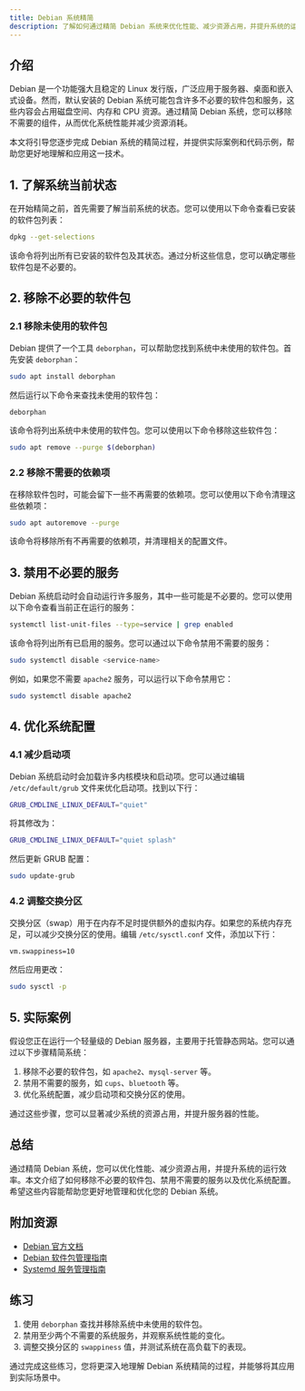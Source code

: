 ```yaml
---
title: Debian 系统精简
description: 了解如何通过精简 Debian 系统来优化性能、减少资源占用，并提升系统的运行效率。本文将从基础概念入手，逐步讲解如何实现 Debian 系统的精简，并提供实际案例和代码示例。
---
```


## 介绍

Debian 是一个功能强大且稳定的 Linux 发行版，广泛应用于服务器、桌面和嵌入式设备。然而，默认安装的 Debian 系统可能包含许多不必要的软件包和服务，这些内容会占用磁盘空间、内存和 CPU 资源。通过精简 Debian 系统，您可以移除不需要的组件，从而优化系统性能并减少资源消耗。

本文将引导您逐步完成 Debian 系统的精简过程，并提供实际案例和代码示例，帮助您更好地理解和应用这一技术。

## 1. 了解系统当前状态

在开始精简之前，首先需要了解当前系统的状态。您可以使用以下命令查看已安装的软件包列表：

```bash
dpkg --get-selections
```

该命令将列出所有已安装的软件包及其状态。通过分析这些信息，您可以确定哪些软件包是不必要的。

## 2. 移除不必要的软件包

### 2.1 移除未使用的软件包

Debian 提供了一个工具 `deborphan`，可以帮助您找到系统中未使用的软件包。首先安装 `deborphan`：

```bash
sudo apt install deborphan
```

然后运行以下命令来查找未使用的软件包：

```bash
deborphan
```

该命令将列出系统中未使用的软件包。您可以使用以下命令移除这些软件包：

```bash
sudo apt remove --purge $(deborphan)
```

### 2.2 移除不需要的依赖项

在移除软件包时，可能会留下一些不再需要的依赖项。您可以使用以下命令清理这些依赖项：

```bash
sudo apt autoremove --purge
```

该命令将移除所有不再需要的依赖项，并清理相关的配置文件。

## 3. 禁用不必要的服务

Debian 系统启动时会自动运行许多服务，其中一些可能是不必要的。您可以使用以下命令查看当前正在运行的服务：

```bash
systemctl list-unit-files --type=service | grep enabled
```

该命令将列出所有已启用的服务。您可以通过以下命令禁用不需要的服务：

```bash
sudo systemctl disable <service-name>
```

例如，如果您不需要 `apache2` 服务，可以运行以下命令禁用它：

```bash
sudo systemctl disable apache2
```

## 4. 优化系统配置

### 4.1 减少启动项

Debian 系统启动时会加载许多内核模块和启动项。您可以通过编辑 `/etc/default/grub` 文件来优化启动项。找到以下行：

```bash
GRUB_CMDLINE_LINUX_DEFAULT="quiet"
```

将其修改为：

```bash
GRUB_CMDLINE_LINUX_DEFAULT="quiet splash"
```

然后更新 GRUB 配置：

```bash
sudo update-grub
```

### 4.2 调整交换分区

交换分区（swap）用于在内存不足时提供额外的虚拟内存。如果您的系统内存充足，可以减少交换分区的使用。编辑 `/etc/sysctl.conf` 文件，添加以下行：

```bash
vm.swappiness=10
```

然后应用更改：

```bash
sudo sysctl -p
```

## 5. 实际案例

假设您正在运行一个轻量级的 Debian 服务器，主要用于托管静态网站。您可以通过以下步骤精简系统：

1. 移除不必要的软件包，如 `apache2`、`mysql-server` 等。
2. 禁用不需要的服务，如 `cups`、`bluetooth` 等。
3. 优化系统配置，减少启动项和交换分区的使用。

通过这些步骤，您可以显著减少系统的资源占用，并提升服务器的性能。

## 总结

通过精简 Debian 系统，您可以优化性能、减少资源占用，并提升系统的运行效率。本文介绍了如何移除不必要的软件包、禁用不需要的服务以及优化系统配置。希望这些内容能帮助您更好地管理和优化您的 Debian 系统。

## 附加资源

- [Debian 官方文档](https://www.debian.org/doc/)
- [Debian 软件包管理指南](https://wiki.debian.org/PackageManagement)
- [Systemd 服务管理指南](https://wiki.debian.org/systemd)

## 练习

1. 使用 `deborphan` 查找并移除系统中未使用的软件包。
2. 禁用至少两个不需要的系统服务，并观察系统性能的变化。
3. 调整交换分区的 `swappiness` 值，并测试系统在高负载下的表现。

通过完成这些练习，您将更深入地理解 Debian 系统精简的过程，并能够将其应用到实际场景中。